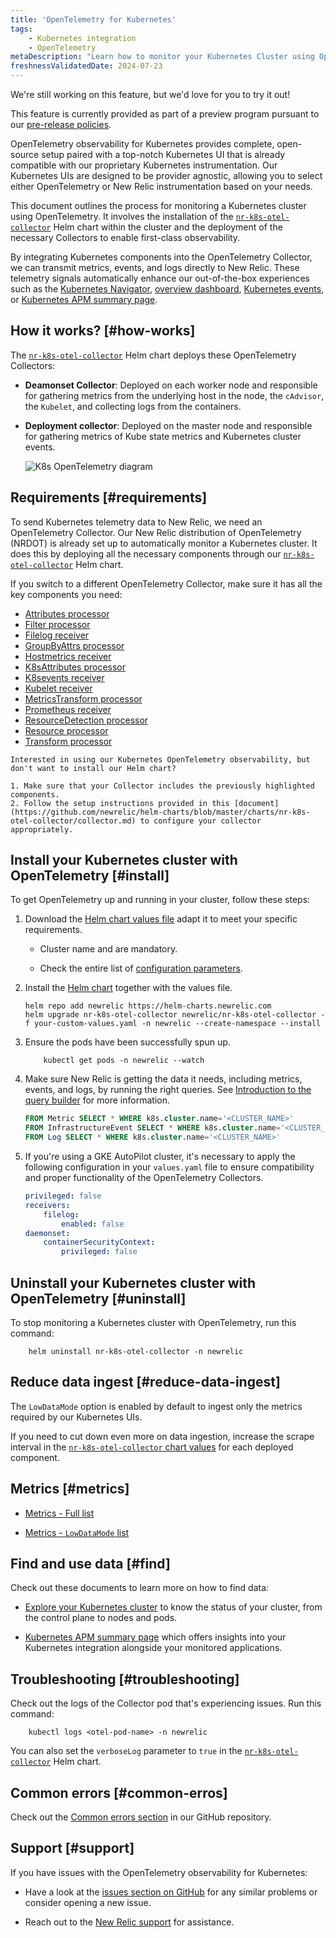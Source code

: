 ```yaml
---
title: 'OpenTelemetry for Kubernetes'
tags:
    - Kubernetes integration
    - OpenTelemetry
metaDescription: "Learn how to monitor your Kubernetes Cluster using OpenTelemetry"
freshnessValidatedDate: 2024-07-23
---
```


<Callout title="preview">
  We're still working on this feature, but we'd love for you to try it out!

  This feature is currently provided as part of a preview program pursuant to our [pre-release policies](/docs/licenses/license-information/referenced-policies/new-relic-pre-release-policy).
</Callout>

OpenTelemetry observability for Kubernetes provides complete, open-source setup paired with a top-notch Kubernetes UI that is already compatible with our proprietary Kubernetes instrumentation. Our Kubernetes UIs are designed to be provider agnostic, allowing you to select either OpenTelemetry or New Relic instrumentation based on your needs.

This document outlines the process for monitoring a Kubernetes cluster using OpenTelemetry. It involves the installation of the [`nr-k8s-otel-collector`](https://github.com/newrelic/helm-charts/tree/master/charts/nr-k8s-otel-collector) Helm chart within the cluster and the deployment of the necessary Collectors to enable first-class observability.

By integrating Kubernetes components into the OpenTelemetry Collector, we can transmit metrics, events, and logs directly to New Relic. These telemetry signals automatically enhance our out-of-the-box experiences such as the [Kubernetes Navigator](/docs/kubernetes-pixie/kubernetes-integration/understand-use-data/kubernetes-cluster-explorer/#navigator-preview), [overview dashboard](/docs/kubernetes-pixie/kubernetes-integration/understand-use-data/kubernetes-cluster-explorer/#cluster-overview-dashboard), [Kubernetes events](/docs/kubernetes-pixie/kubernetes-integration/understand-use-data/kubernetes-cluster-explorer/#browse-your-kubernetes-events), or [Kubernetes APM summary page](/docs/apm/apm-ui-pages/monitoring/kubernetes-summary-page/).

## How it works? [#how-works]

The [`nr-k8s-otel-collector`](https://github.com/newrelic/helm-charts/tree/master/charts/nr-k8s-otel-collector) Helm chart deploys these OpenTelemetry Collectors:

* **Deamonset Collector**: Deployed on each worker node and responsible for gathering metrics from the underlying host in the node, the `cAdvisor`, the  `Kubelet`, and collecting logs from the containers.

* **Deployment collector**: Deployed on the master node and responsible for gathering metrics of Kube state metrics and Kubernetes cluster events.

  <img
    title="K8s OpenTelemetry diagram"
    alt="K8s OpenTelemetry diagram"
    src="/images/infrastructure_diagram_k8s-otel-stack.webp"
  />

## Requirements [#requirements]

To send Kubernetes telemetry data to New Relic, we need an OpenTelemetry Collector. Our New Relic distribution of OpenTelemetry (NRDOT) is already set up to automatically monitor a Kubernetes cluster. It does this by deploying all the necessary components through our [`nr-k8s-otel-collector`](https://github.com/newrelic/helm-charts/tree/master/charts/nr-k8s-otel-collector) Helm chart.

If you switch to a different OpenTelemetry Collector, make sure it has all the key components you need:

* [Attributes processor](https://github.com/open-telemetry/opentelemetry-collector-contrib/tree/main/processor/attributesprocessor)
* [Filter processor](https://github.com/open-telemetry/opentelemetry-collector-contrib/tree/main/processor/filterprocessor)
* [Filelog receiver](https://github.com/open-telemetry/opentelemetry-collector-contrib/tree/main/receiver/filelogreceiver)
* [GroupByAttrs processor](https://github.com/open-telemetry/opentelemetry-collector-contrib/tree/main/processor/groupbyattrsprocessor)
* [Hostmetrics receiver](https://github.com/open-telemetry/opentelemetry-collector-contrib/tree/main/receiver/hostmetricsreceiver)
* [K8sAttributes processor](https://github.com/open-telemetry/opentelemetry-collector-contrib/tree/main/processor/k8sattributesprocessor)
* [K8sevents receiver](https://github.com/open-telemetry/opentelemetry-collector-contrib/tree/main/receiver/k8seventsreceiver)
* [Kubelet receiver](https://github.com/open-telemetry/opentelemetry-collector-contrib/tree/main/receiver/kubeletstatsreceiver)
* [MetricsTransform processor](https://github.com/open-telemetry/opentelemetry-collector-contrib/tree/main/processor/metricstransformprocessor)
* [Prometheus receiver](https://github.com/open-telemetry/opentelemetry-collector-contrib/tree/main/receiver/prometheusreceiver)
* [ResourceDetection processor](https://github.com/open-telemetry/opentelemetry-collector-contrib/tree/main/processor/resourcedetectionprocessor)
* [Resource processor](https://github.com/open-telemetry/opentelemetry-collector-contrib/tree/main/processor/resourceprocessor)
* [Transform processor](https://github.com/open-telemetry/opentelemetry-collector-contrib/tree/main/processor/transformprocessor)


<Callout variant="tip">

    Interested in using our Kubernetes OpenTelemetry observability, but don't want to install our Helm chart?

    1. Make sure that your Collector includes the previously highlighted components.
    2. Follow the setup instructions provided in this [document](https://github.com/newrelic/helm-charts/blob/master/charts/nr-k8s-otel-collector/collector.md) to configure your collector appropriately.

</Callout>


## Install your Kubernetes cluster with OpenTelemetry [#install]

To get OpenTelemetry up and running in your cluster, follow these steps:

1. Download the [Helm chart values file](https://github.com/newrelic/helm-charts/tree/master/charts/nr-k8s-otel-collector/values.yaml#L20-L24) adapt it to meet your specific requirements.

   * Cluster name and <InlinePopover type="licenseKey"/> are mandatory.

   * Check the entire list of [configuration parameters](https://github.com/newrelic/helm-charts/tree/master/charts/nr-k8s-otel-collector#values).

2. Install the [Helm chart](https://github.com/newrelic/helm-charts/tree/master/charts/nr-k8s-otel-collector) together with the values file.

   ```shell
   helm repo add newrelic https://helm-charts.newrelic.com
   helm upgrade nr-k8s-otel-collector newrelic/nr-k8s-otel-collector -f your-custom-values.yaml -n newrelic --create-namespace --install
   ```

3. Ensure the pods have been successfully spun up.

   ```shell
       kubectl get pods -n newrelic --watch
   ```

4. Make sure New Relic is getting the data it needs, including metrics, events, and logs, by running the right queries. See [Introduction to the query builder](/docs/query-your-data/explore-query-data/query-builder/introduction-query-builder/) for more information.

   ```sql
   FROM Metric SELECT * WHERE k8s.cluster.name='<CLUSTER_NAME>'
   FROM InfrastructureEvent SELECT * WHERE k8s.cluster.name='<CLUSTER_NAME>'
   FROM Log SELECT * WHERE k8s.cluster.name='<CLUSTER_NAME>'
   ```

5. If you're using a GKE AutoPilot cluster, it's necessary to apply the following configuration in your `values.yaml` file to ensure compatibility and proper functionality of the OpenTelemetry Collectors.

   ```yaml
   privileged: false
   receivers:
       filelog:
           enabled: false
   daemonset:
       containerSecurityContext:
           privileged: false
   ```

## Uninstall your Kubernetes cluster with OpenTelemetry [#uninstall]

To stop monitoring a Kubernetes cluster with OpenTelemetry, run this command:

```shell
    helm uninstall nr-k8s-otel-collector -n newrelic
```

## Reduce data ingest [#reduce-data-ingest]

The `LowDataMode` option is enabled by default to ingest only the metrics required by our Kubernetes UIs.

If you need to cut down even more on data ingestion, increase the scrape interval in the [`nr-k8s-otel-collector` chart values](https://github.com/newrelic/helm-charts/tree/master/charts/nr-k8s-otel-collector#values) for each deployed component.

## Metrics [#metrics]

* [Metrics - Full list](https://github.com/newrelic/helm-charts/tree/master/charts/nr-k8s-otel-collector/docs/metrics-full.md)

* [Metrics - `LowDataMode` list](https://github.com/newrelic/helm-charts/tree/master/charts/nr-k8s-otel-collector/docs/metrics-lowDataMode.md)

## Find and use data [#find]

Check out these documents to learn more on how to find data:

* [Explore your Kubernetes cluster](/docs/kubernetes-pixie/kubernetes-integration/understand-use-data/kubernetes-cluster-explorer/) to know the status of your cluster, from the control plane to nodes and pods.

* [Kubernetes APM summary page](/docs/apm/apm-ui-pages/monitoring/kubernetes-summary-page/) which offers insights into your Kubernetes integration alongside your monitored applications.

## Troubleshooting [#troubleshooting]

Check out the logs of the Collector pod that's experiencing issues. Run this command:

```shell
    kubectl logs <otel-pod-name> -n newrelic
```

You can also set the `verboseLog` parameter to `true` in the [`nr-k8s-otel-collector`](https://github.com/newrelic/helm-charts/tree/master/charts/nr-k8s-otel-collector#values) Helm chart.

## Common errors [#common-erros]

Check out the [Common errors section](https://github.com/newrelic/helm-charts/tree/master/charts/nr-k8s-otel-collector#common-errors) in our GitHub repository.

## Support [#support]

If you have issues with the OpenTelemetry observability for Kubernetes:

* Have a look at the [issues section on GitHub](https://github.com/newrelic/helm-charts/issues) for any similar problems or consider opening a new issue.

* Reach out to the [New Relic support](https://support.newrelic.com/s/) for assistance.
